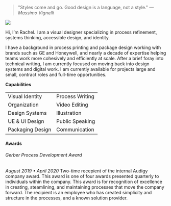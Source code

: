 
<Split side="left">

> "Styles come and go. Good design is a language, not a style." <cite> — Massimo Vignelli </cite>

</Split>

<Split side="right">

![](../images/Headshot-RT_2020.jpg)

</Split>

Hi, I’m Rachel. I am a visual designer specializing in process refinement, systems thinking, accessible design, and identity.  

I have a background in process printing and package design working with brands such as GE and Honeywell, and nearly a decade of expertise helping teams work more cohesively and efficiently at scale. After a brief foray into technical writing, I am currently focused on moving back into design systems and digital work. 
I am currently available for projects large and small, contract roles and full-time opportunities.

**Capabilities**

|                     |                   |
| ------------------- | ----------------- |
| Visual Identity     | Process Writing   |
| Organization        | Video Editing     |
| Design Systems      | Illustration      |
| UE & UI Design      | Public Speaking   |
| Packaging Design    | Communication     |



#### Awards
###### Gerber Process Development Award
**August 2019* • *April 2020**
Two-time recepient of the internal Audigy company award. This award is one of four awards presented quarterly to individuals within the company. This award is for recognition of excellence in creating, steamlining, and maintaining processes that move the company forward. The recipient is an employee who has created simplicity and structure in the processes, and a known solution provider.